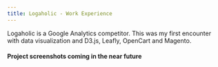 ```yaml
---
title: Logaholic - Work Experience
---
```


Logaholic is a Google Analytics competitor. This was my first encounter with data visualization and D3.js, Leafly, OpenCart and Magento.

#### Project screenshots coming in the near future